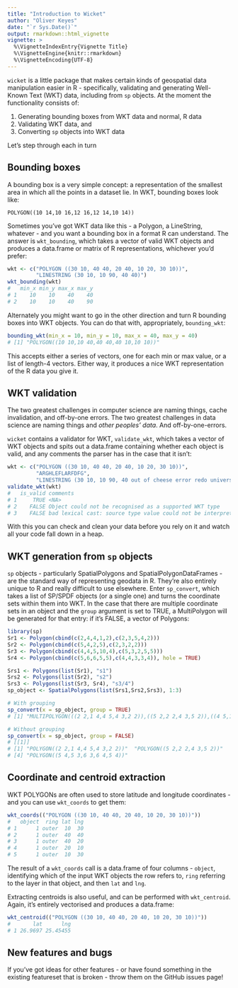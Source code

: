 ```yaml
---
title: "Introduction to Wicket"
author: "Oliver Keyes"
date: "`r Sys.Date()`"
output: rmarkdown::html_vignette
vignette: >
  %\VignetteIndexEntry{Vignette Title}
  %\VignetteEngine{knitr::rmarkdown}
  %\VignetteEncoding{UTF-8}
---
```


`wicket` is a little package that makes certain kinds of geospatial data manipulation easier in R - specifically, validating and generating Well-Known Text (WKT) data, including from `sp` objects. At the moment the functionality consists of:

1. Generating bounding boxes from WKT data and normal, R data
2. Validating WKT data, and
3. Converting `sp` objects into WKT data

Let's step through each in turn

## Bounding boxes

A bounding box is a very simple concept: a representation of the smallest area in which all the points in a dataset lie. In WKT, bounding boxes look like:

```
POLYGON((10 14,10 16,12 16,12 14,10 14))
```

Sometimes you've got WKT data like this - a Polygon, a LineString, whatever - and you want a bounding box in a format R can understand. The answer is `wkt_bounding`, which takes a vector of valid WKT objects and produces a data.frame or matrix of R representations, whichever you'd prefer:

```r
wkt <- c("POLYGON ((30 10, 40 40, 20 40, 10 20, 30 10))",
         "LINESTRING (30 10, 10 90, 40 40)")
wkt_bounding(wkt)
#   min_x min_y max_x max_y
# 1    10    10    40    40
# 2    10    10    40    90
```

Alternately you might want to go in the other direction and turn R bounding boxes into WKT objects. You can do that with, appropriately, `bounding_wkt`:

```r
bounding_wkt(min_x = 10, min_y = 10, max_x = 40, max_y = 40)
# [1] "POLYGON((10 10,10 40,40 40,40 10,10 10))"
```

This accepts either a series of vectors, one for each min or max value, or a list of length-4 vectors. Either way, it produces a nice WKT representation of the R data you give it.

## WKT validation

The two greatest challenges in computer science are naming things, cache invalidation, and off-by-one errors. The two greatest challenges in data science are naming things and *other peoples' data*. And off-by-one-errors.

`wicket` contains a validator for WKT, `validate_wkt`, which takes a vector of WKT objects and spits out a data.frame containing whether each object is valid, and any comments the parser has in the case that it isn't:

```r
wkt <- c("POLYGON ((30 10, 40 40, 20 40, 10 20, 30 10))",
         "ARGHLEFLARFDFG",
         "LINESTRING (30 10, 10 90, 40 out of cheese error redo universe from start)")
validate_wkt(wkt)
#   is_valid comments
# 1     TRUE <NA>
# 2    FALSE Object could not be recognised as a supported WKT type
# 3    FALSE bad lexical cast: source type value could not be interpreted as target at 'out' in 'linestring (30 10, 10 90, 40 out of cheese error redo universe from start)'
```

With this you can check and clean your data before you rely on it and watch all your code fall down in a heap.

## WKT generation from `sp` objects

`sp` objects - particularly SpatialPolygons and SpatialPolygonDataFrames - are the standard way of representing geodata in R. They're also entirely unique to R and really difficult to use elsewhere. Enter `sp_convert`, which takes a list of SP/SPDF objects (or a single one) and turns the coordinate sets within them into WKT. In the case that there are multiple coordinate sets in an object and the `group` argument is set to TRUE, a MultiPolygon will be generated for that entry: if it's FALSE, a vector of Polygons:

```r
library(sp)
Sr1 <- Polygon(cbind(c(2,4,4,1,2),c(2,3,5,4,2)))
Sr2 <- Polygon(cbind(c(5,4,2,5),c(2,3,2,2)))
Sr3 <- Polygon(cbind(c(4,4,5,10,4),c(5,3,2,5,5)))
Sr4 <- Polygon(cbind(c(5,6,6,5,5),c(4,4,3,3,4)), hole = TRUE)

Srs1 <- Polygons(list(Sr1), "s1")
Srs2 <- Polygons(list(Sr2), "s2")
Srs3 <- Polygons(list(Sr3, Sr4), "s3/4")
sp_object <- SpatialPolygons(list(Srs1,Srs2,Srs3), 1:3)

# With grouping
sp_convert(x = sp_object, group = TRUE)
# [1] "MULTIPOLYGON(((2 2,1 4,4 5,4 3,2 2)),((5 2,2 2,4 3,5 2)),((4 5,10 5,5 2,4 3,4 5)),((5 4,5 3,6 3,6 4,5 4)))"

# Without grouping
sp_convert(x = sp_object, group = FALSE)
# [[1]]
# [1] "POLYGON((2 2,1 4,4 5,4 3,2 2))"  "POLYGON((5 2,2 2,4 3,5 2))"      "POLYGON((4 5,10 5,5 2,4 3,4 5))"
# [4] "POLYGON((5 4,5 3,6 3,6 4,5 4))"

```

## Coordinate and centroid extraction
WKT POLYGONs are often used to store latitude and longitude coordinates - and you can use `wkt_coords` to get them:

```r
wkt_coords(("POLYGON ((30 10, 40 40, 20 40, 10 20, 30 10))"))
#   object  ring lat lng
# 1      1 outer  10  30
# 2      1 outer  40  40
# 3      1 outer  40  20
# 4      1 outer  20  10
# 5      1 outer  10  30
```

The result of a `wkt_coords` call is a data.frame of four columns - `object`, identifying which of the input WKT objects the row refers to, `ring` referring to the layer in that object, and then `lat` and `lng`.

Extracting centroids is also useful, and can be performed with `wkt_centroid`. Again,
it's entirely vectorised and produces a data.frame:
```r
wkt_centroid(("POLYGON ((30 10, 40 40, 20 40, 10 20, 30 10))"))
#       lat      lng
# 1 26.9697 25.45455
```

## New features and bugs

If you've got ideas for other features - or have found something in the existing featureset that is broken - throw them on the GitHub issues page!
